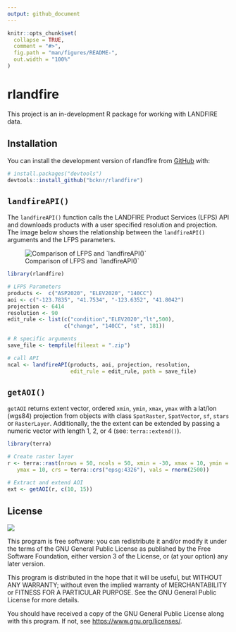 ```yaml
---
output: github_document
---
```


<!-- README.md is generated from README.Rmd. Please edit that file -->

```r
knitr::opts_chunk$set(
  collapse = TRUE,
  comment = "#>",
  fig.path = "man/figures/README-",
  out.width = "100%"
)
```

# rlandfire

<!-- badges: start -->

<!-- badges: end -->

This project is an in-development R package for working with LANDFIRE data.

## Installation

You can install the development version of rlandfire from [GitHub](https://github.com/) with:

``` r
# install.packages("devtools")
devtools::install_github("bcknr/rlandfire")
```

## `landfireAPI()`

The `landfireAPI()` function calls the LANDFIRE Product Services (LFPS) API and downloads products with a user specified resolution and projection. The image below shows the relationship between the `landfireAPI()` arguments and the LFPS parameters.

![Comparison of LFPS and \`landfireAPI()\`](img/lfps.png)

```r
library(rlandfire)

# LFPS Parameters
products <-  c("ASP2020", "ELEV2020", "140CC")
aoi <- c("-123.7835", "41.7534", "-123.6352", "41.8042")
projection <- 6414
resolution <- 90
edit_rule <- list(c("condition","ELEV2020","lt",500), 
                  c("change", "140CC", "st", 181))

# R specific arguments
save_file <- tempfile(fileext = ".zip")

# call API
ncal <- landfireAPI(products, aoi, projection, resolution, 
                    edit_rule = edit_rule, path = save_file)
```

## `getAOI()`

`getAOI` returns extent vector, ordered `xmin`, `ymin`, `xmax`, `ymax` with a lat/lon (wgs84) projection from objects with class `SpatRaster`, `SpatVector`, `sf`, `stars` or `RasterLayer`. Additionally, the the extent can be extended by passing a numeric vector with length 1, 2, or 4 (see: `terra::extend()`).

```r
library(terra)

# Create raster layer
r <- terra::rast(nrows = 50, ncols = 50, xmin = -30, xmax = 10, ymin = -30,
   ymax = 10, crs = terra::crs("epsg:4326"), vals = rnorm(2500))

# Extract and extend AOI
ext <- getAOI(r, c(10, 15))
```

## License

[![](https://img.shields.io/github/license/bcknr/rlandfire?color=green&logo=https%253A%252F%252Fwww.gnu.org%252Flicenses%252Fgpl-3.0.html)](https://www.gnu.org/licenses/gpl-3.0.html)

This program is free software: you can redistribute it and/or modify it under the terms of the GNU General Public License as published by the Free Software Foundation, either version 3 of the License, or (at your option) any later version.

This program is distributed in the hope that it will be useful, but WITHOUT ANY WARRANTY; without even the implied warranty of MERCHANTABILITY or FITNESS FOR A PARTICULAR PURPOSE. See the GNU General Public License for more details.

You should have received a copy of the GNU General Public License along with this program. If not, see <https://www.gnu.org/licenses/>.
